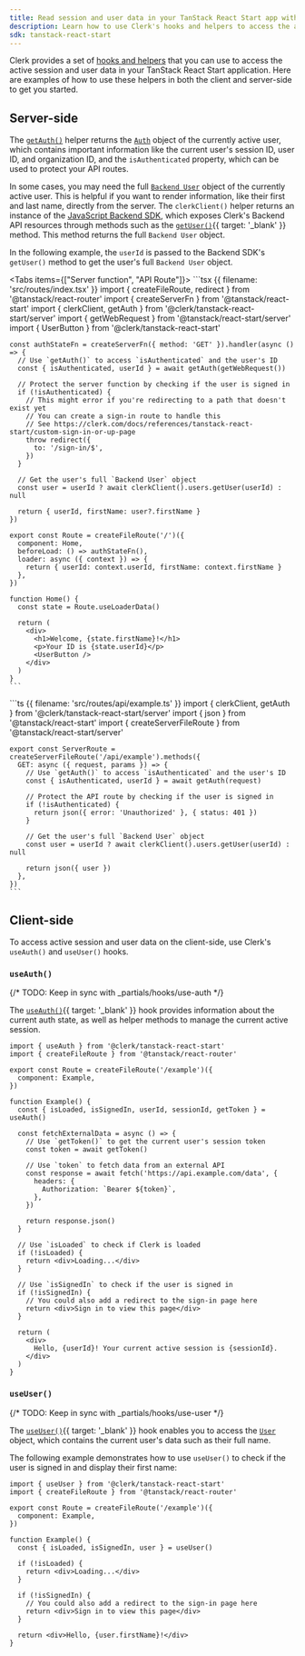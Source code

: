 ```yaml
---
title: Read session and user data in your TanStack React Start app with Clerk
description: Learn how to use Clerk's hooks and helpers to access the active session and user data in your TanStack React Start application.
sdk: tanstack-react-start
---
```


Clerk provides a set of [hooks and helpers](/docs/references/tanstack-react-start/overview#client-side-helpers) that you can use to access the active session and user data in your TanStack React Start application. Here are examples of how to use these helpers in both the client and server-side to get you started.

## Server-side

The [`getAuth()`](/docs/references/tanstack-react-start/get-auth) helper returns the [`Auth`](/docs/references/backend/types/auth-object) object of the currently active user, which contains important information like the current user's session ID, user ID, and organization ID, and the `isAuthenticated` property, which can be used to protect your API routes.

In some cases, you may need the full [`Backend User`](/docs/references/backend/types/backend-user) object of the currently active user. This is helpful if you want to render information, like their first and last name, directly from the server. The `clerkClient()` helper returns an instance of the [JavaScript Backend SDK](/docs/references/backend/overview), which exposes Clerk's Backend API resources through methods such as the [`getUser()`](/docs/references/backend/user/get-user){{ target: '_blank' }} method. This method returns the full `Backend User` object.

In the following example, the `userId` is passed to the Backend SDK's `getUser()` method to get the user's full `Backend User` object.

<Tabs items={["Server function", "API Route"]}>
  <Tab>
    ```tsx {{ filename: 'src/routes/index.tsx' }}
    import { createFileRoute, redirect } from '@tanstack/react-router'
    import { createServerFn } from '@tanstack/react-start'
    import { clerkClient, getAuth } from '@clerk/tanstack-react-start/server'
    import { getWebRequest } from '@tanstack/react-start/server'
    import { UserButton } from '@clerk/tanstack-react-start'

    const authStateFn = createServerFn({ method: 'GET' }).handler(async () => {
      // Use `getAuth()` to access `isAuthenticated` and the user's ID
      const { isAuthenticated, userId } = await getAuth(getWebRequest())

      // Protect the server function by checking if the user is signed in
      if (!isAuthenticated) {
        // This might error if you're redirecting to a path that doesn't exist yet
        // You can create a sign-in route to handle this
        // See https://clerk.com/docs/references/tanstack-react-start/custom-sign-in-or-up-page
        throw redirect({
          to: '/sign-in/$',
        })
      }

      // Get the user's full `Backend User` object
      const user = userId ? await clerkClient().users.getUser(userId) : null

      return { userId, firstName: user?.firstName }
    })

    export const Route = createFileRoute('/')({
      component: Home,
      beforeLoad: () => authStateFn(),
      loader: async ({ context }) => {
        return { userId: context.userId, firstName: context.firstName }
      },
    })

    function Home() {
      const state = Route.useLoaderData()

      return (
        <div>
          <h1>Welcome, {state.firstName}!</h1>
          <p>Your ID is {state.userId}</p>
          <UserButton />
        </div>
      )
    }
    ```
  </Tab>

  <Tab>
    ```ts {{ filename: 'src/routes/api/example.ts' }}
    import { clerkClient, getAuth } from '@clerk/tanstack-react-start/server'
    import { json } from '@tanstack/react-start'
    import { createServerFileRoute } from '@tanstack/react-start/server'

    export const ServerRoute = createServerFileRoute('/api/example').methods({
      GET: async ({ request, params }) => {
        // Use `getAuth()` to access `isAuthenticated` and the user's ID
        const { isAuthenticated, userId } = await getAuth(request)

        // Protect the API route by checking if the user is signed in
        if (!isAuthenticated) {
          return json({ error: 'Unauthorized' }, { status: 401 })
        }

        // Get the user's full `Backend User` object
        const user = userId ? await clerkClient().users.getUser(userId) : null

        return json({ user })
      },
    })
    ```
  </Tab>
</Tabs>

## Client-side

To access active session and user data on the client-side, use Clerk's `useAuth()` and `useUser()` hooks.

### `useAuth()`

{/* TODO: Keep in sync with _partials/hooks/use-auth */}

The [`useAuth()`](/docs/hooks/use-auth){{ target: '_blank' }} hook provides information about the current auth state, as well as helper methods to manage the current active session.

```tsx {{ filename: 'routes/example.tsx' }}
import { useAuth } from '@clerk/tanstack-react-start'
import { createFileRoute } from '@tanstack/react-router'

export const Route = createFileRoute('/example')({
  component: Example,
})

function Example() {
  const { isLoaded, isSignedIn, userId, sessionId, getToken } = useAuth()

  const fetchExternalData = async () => {
    // Use `getToken()` to get the current user's session token
    const token = await getToken()

    // Use `token` to fetch data from an external API
    const response = await fetch('https://api.example.com/data', {
      headers: {
        Authorization: `Bearer ${token}`,
      },
    })

    return response.json()
  }

  // Use `isLoaded` to check if Clerk is loaded
  if (!isLoaded) {
    return <div>Loading...</div>
  }

  // Use `isSignedIn` to check if the user is signed in
  if (!isSignedIn) {
    // You could also add a redirect to the sign-in page here
    return <div>Sign in to view this page</div>
  }

  return (
    <div>
      Hello, {userId}! Your current active session is {sessionId}.
    </div>
  )
}
```

### `useUser()`

{/* TODO: Keep in sync with _partials/hooks/use-user */}

The [`useUser()`](/docs/hooks/use-user){{ target: '_blank' }} hook enables you to access the [`User`](/docs/references/javascript/user) object, which contains the current user's data such as their full name.

The following example demonstrates how to use `useUser()` to check if the user is signed in and display their first name:

```tsx {{ filename: 'routes/example.tsx' }}
import { useUser } from '@clerk/tanstack-react-start'
import { createFileRoute } from '@tanstack/react-router'

export const Route = createFileRoute('/example')({
  component: Example,
})

function Example() {
  const { isLoaded, isSignedIn, user } = useUser()

  if (!isLoaded) {
    return <div>Loading...</div>
  }

  if (!isSignedIn) {
    // You could also add a redirect to the sign-in page here
    return <div>Sign in to view this page</div>
  }

  return <div>Hello, {user.firstName}!</div>
}
```
